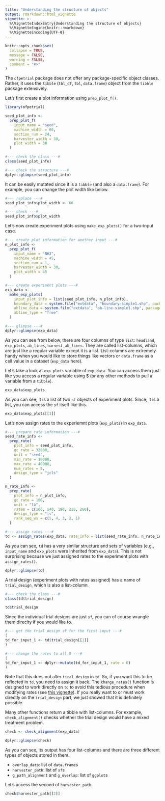 ```yaml
---
title: "Understanding the structure of objects"
output: rmarkdown::html_vignette
vignette: >
  %\VignetteIndexEntry{Understanding the structure of objects}
  %\VignetteEngine{knitr::rmarkdown}
  %\VignetteEncoding{UTF-8}
---
```


```r
knitr::opts_chunk$set(
  collapse = TRUE,
  message = FALSE,
  warning = FALSE,
  comment = "#>"
)
```

The `ofpetrial` package does not offer any package-specific object classes. Rather, it uses the `tibble` (`tbl_df`, `tbl`, `data.frame`) object from the `tibble` package extensively. 

Let's first create a plot information using `prep_plot_f()`.

```r
library(ofpetrial)

seed_plot_info <-
  prep_plot_f(
    input_name = "seed",
    machine_width = 60,
    section_num = 24,
    harvester_width = 30,
    plot_width = 30
  )

#--- check the class ---#
class(seed_plot_info)

#--- check the structure ---#
dplyr::glimpse(seed_plot_info)
```

It can be easily mutated since it is a `tibble` (and also a `data.frame`). For example, you can change the plot width like below.

```r
#--- replace ---#
seed_plot_info$plot_width <- 60

#--- check ---#
seed_plot_info$plot_width
```

Let's now create experiment plots using `make_exp_plots()` for a two-input case.

```r
#--- create plot information for another input ---#
n_plot_info <-
  prep_plot_f(
    input_name = "NH3",
    machine_width = 45,
    section_num = 1,
    harvester_width = 30,
    plot_width = 45
  )

#--- create experiment plots ---#
exp_data <-
  make_exp_plots(
    input_plot_info = list(seed_plot_info, n_plot_info),
    boundary_data = system.file("extdata", "boundary-simple1.shp", package = "ofpetrial"),
    abline_data = system.file("extdata", "ab-line-simple1.shp", package = "ofpetrial"),
    abline_type = "free"
  )

#--- glimpse ---#
dplyr::glimpse(exp_data)
```

As you can see from below, there are four columns of type `list`: `headland`, `exp_plots`, `ab_lines`, `harvest_ab_lines`. They are called list-columns, which are just like a regular variable except it is a list. List-columns are extremely handy when you would like to store things like vectors or `data.frame` as a cell value in a dataset (`exp_data` here). 

Let's take a look at `exp_plots` variable of `exp_data`. You can access them just like you access a regular variable using $ (or any other methods to pull a variable from a `tibble`).

```r
exp_data$exp_plots
```

As you can see, it is a list of two `sf` objects of experiment plots. Since, it is a list, you can access the `sf` itself like this.

```r
exp_data$exp_plots[[1]]
```

Let's now assign rates to the experiemnt plots (`exp_plots`) in `exp_data`.

```r
#--- prepare rate information ---#
seed_rate_info <-
  prep_rate(
    plot_info = seed_plot_info,
    gc_rate = 32000,
    unit = "seed",
    min_rate = 16000,
    max_rate = 40000,
    num_rates = 5,
    design_type = "jcls"
  )

n_rate_info <-
  prep_rate(
    plot_info = n_plot_info,
    gc_rate = 180,
    unit = "lb",
    rates = c(100, 140, 180, 220, 260),
    design_type = "ls",
    rank_seq_ws = c(5, 4, 3, 2, 1)
  )

#--- assign rates ---#
td <- assign_rates(exp_data, rate_info = list(seed_rate_info, n_rate_info))
```

As you can see, `td` has a very similar structure and sets of variables (e.g., `input_name` and `exp_plots` were inherited from `exp_data`). This is not surprising because we just assigned rates to the experiment plots with `assign_rates()`.

```r
dplyr::glimpse(td)
```

A trial design (experiment plots with rates assigned) has a name of `trial_design`, which is also a list-column.

```r
#--- check the class ---#
class(td$trial_design)

td$trial_design
```

Since the individual trial designs are just `sf`, you can of course wrangle them direclty if you would like to. 

```r
#--- get the trial design sf for the first input ---#
(
td_for_input_1 <- td$trial_design[[1]]
)

#--- change the rates to all 0 ---#
(
td_for_input_1 <- dplyr::mutate(td_for_input_1, rate = 0)
)
```

Note that this does not alter `tiral_design` in `td`. So, if you want this to be reflected in `td`, you need to assign it back. The `change_rates()` function is designed to work directly on `td` to avoid this tedious procedure when modifying rates (see [this vignette](https://difm-brain.github.io/ofpetrial/articles/V3-change-rates-manually.html)). If you really want to or must work directly on the `trial_design` part, we just showed that it is definitely possible. 

Many other functions return a tibble with list-columns. For example, `check_alignment()` checks whether the trial design would have a mixed treatment problem.

```r
check <- check_alignment(exp_data)

dplyr::glimpse(check)
```

As you can see, its output has four list-columns and there are three different types of objects stored in them.

+ `overlap_data`: list of `data.frame`s
+ `harvester_path`: list of `sf`s
+ `g_path_alignment` and `g_overlap`: list of `ggplot`s

Let's access the second of `harvester_path`.
```r
check$harvester_path[[2]]
```





